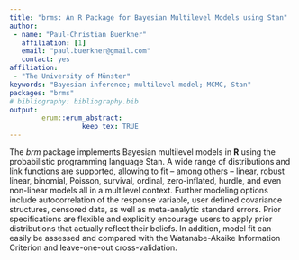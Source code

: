 ```yaml
---
title: "brms: An R Package for Bayesian Multilevel Models using Stan"
author:
 - name: "Paul-Christian Buerkner"
   affiliation: [1]
   email: "paul.buerkner@gmail.com"
   contact: yes
affiliation:
 - "The University of Münster"
keywords: "Bayesian inference; multilevel model; MCMC, Stan"
packages: "brms"
# bibliography: bibliography.bib
output:  
        erum::erum_abstract:
                  keep_tex: TRUE
---
```


The *brm* package implements Bayesian multilevel models in **R** using the
probabilistic programming language Stan. A wide range of distributions
and link functions are supported, allowing to fit -- among others --
linear, robust linear, binomial, Poisson, survival, ordinal,
zero-inflated, hurdle, and even non-linear models all in a multilevel
context. Further modeling options include autocorrelation of the
response variable, user defined covariance structures, censored data, as
well as meta-analytic standard errors. Prior specifications are flexible
and explicitly encourage users to apply prior distributions that
actually reflect their beliefs. In addition, model fit can easily be
assessed and compared with the Watanabe-Akaike Information Criterion and
leave-one-out cross-validation.

<!--  -->
<!--  -->
<!--  -->
